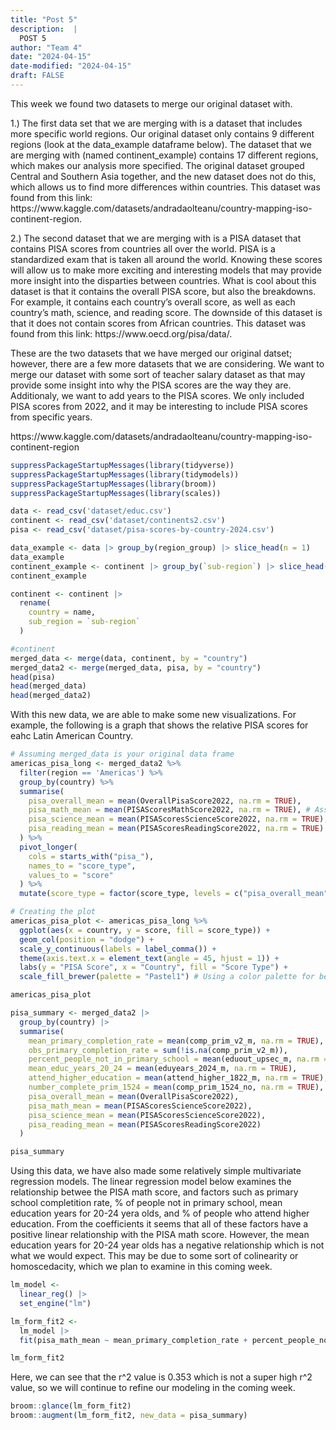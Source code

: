 ```yaml
---
title: "Post 5"
description:  |
  POST 5
author: "Team 4"
date: "2024-04-15"
date-modified: "2024-04-15"
draft: FALSE
---
```


This week we found two datasets to merge our original dataset with. 

1.) The first data set that we are merging with is a dataset that includes more specific world regions. Our original dataset only contains 9 different regions (look at the data_example dataframe below). The dataset that we are merging with (named continent_example) contains 17 different regions, which makes our analysis more specified. The original dataset grouped Central and Southern Asia together, and the new dataset does not do this, which allows us to find more differences within countries. This dataset was found from this link: https://www.kaggle.com/datasets/andradaolteanu/country-mapping-iso-continent-region.

2.) The second dataset that we are merging with is a PISA dataset that contains PISA scores from countries all over the world. PISA is a standardized exam that is taken all around the world. Knowing these scores will allow us to make more exciting and interesting models that may provide more insight into the disparties between countries. What is cool about this dataset is that it contains the overall PISA score, but also the breakdowns. For example, it contains each country's overall score, as well as each country's math, science, and reading score. The downside of this dataset is that it does not contain scores from African countries. This dataset was found from this link: https://www.oecd.org/pisa/data/.

These are the two datasets that we have merged our original datset; however, there are a few more datasets that we are considering. We want to merge our dataset with some sort of teacher salary dataset as that may provide some insight into why the PISA scores are the way they are. Additionaly, we want to add years to the PISA scores. We only included PISA scores from 2022, and it may be interesting to include PISA scores from specific years.

https://www.kaggle.com/datasets/andradaolteanu/country-mapping-iso-continent-region

```r
suppressPackageStartupMessages(library(tidyverse))
suppressPackageStartupMessages(library(tidymodels))
suppressPackageStartupMessages(library(broom))
suppressPackageStartupMessages(library(scales))

data <- read_csv('dataset/educ.csv')
continent <- read_csv('dataset/continents2.csv')
pisa <- read_csv('dataset/pisa-scores-by-country-2024.csv')

data_example <- data |> group_by(region_group) |> slice_head(n = 1) 
data_example
continent_example <- continent |> group_by(`sub-region`) |> slice_head(n=1)
continent_example
```

```r
continent <- continent |>
  rename(
    country = name,
    sub_region = `sub-region`
  )

#continent
merged_data <- merge(data, continent, by = "country")
merged_data2 <- merge(merged_data, pisa, by = "country")
head(pisa)
head(merged_data)
head(merged_data2)
```

With this new data, we are able to make some new visualizations. For example, the following is a graph that shows the relative PISA scores for eahc Latin American Country.

```r
# Assuming merged_data is your original data frame
americas_pisa_long <- merged_data2 %>%
  filter(region == 'Americas') %>%
  group_by(country) %>%
  summarise(
    pisa_overall_mean = mean(OverallPisaScore2022, na.rm = TRUE),
    pisa_math_mean = mean(PISAScoresMathScore2022, na.rm = TRUE), # Assuming you meant Math Score here
    pisa_science_mean = mean(PISAScoresScienceScore2022, na.rm = TRUE),
    pisa_reading_mean = mean(PISAScoresReadingScore2022, na.rm = TRUE)
  ) %>%
  pivot_longer(
    cols = starts_with("pisa_"),
    names_to = "score_type",
    values_to = "score"
  ) %>%
  mutate(score_type = factor(score_type, levels = c("pisa_overall_mean", "pisa_math_mean", "pisa_science_mean", "pisa_reading_mean")))

# Creating the plot
americas_pisa_plot <- americas_pisa_long %>%
  ggplot(aes(x = country, y = score, fill = score_type)) + 
  geom_col(position = "dodge") + 
  scale_y_continuous(labels = label_comma()) + 
  theme(axis.text.x = element_text(angle = 45, hjust = 1)) +
  labs(y = "PISA Score", x = "Country", fill = "Score Type") +
  scale_fill_brewer(palette = "Pastel1") # Using a color palette for better visual distinction

americas_pisa_plot
```

```r
pisa_summary <- merged_data2 |>
  group_by(country) |>
  summarise(
    mean_primary_completion_rate = mean(comp_prim_v2_m, na.rm = TRUE),
    obs_primary_completion_rate = sum(!is.na(comp_prim_v2_m)),
    percent_people_not_in_primary_school = mean(eduout_upsec_m, na.rm = TRUE),
    mean_educ_years_20_24 = mean(eduyears_2024_m, na.rm = TRUE),
    attend_higher_education = mean(attend_higher_1822_m, na.rm = TRUE),
    number_complete_prim_1524 = mean(comp_prim_1524_no, na.rm = TRUE),
    pisa_overall_mean = mean(OverallPisaScore2022),
    pisa_math_mean = mean(PISAScoresScienceScore2022),
    pisa_science_mean = mean(PISAScoresScienceScore2022),
    pisa_reading_mean = mean(PISAScoresReadingScore2022)
  )

pisa_summary
```

Using this data, we have also made some relatively simple multivariate regression models. The linear regression model below examines the relationship betwee the PISA math score, and factors such as primary school completition rate, % of people not in primary school, mean education years for 20-24 yera olds, and % of people who attend higher education. From the coefficients it seems that all of these factors have a positive linear relationship with the PISA math score. However, the mean education years for 20-24 year olds has a negative relationship which is not what we would expect. This may be due to some sort of colinearity or homoscedacity, which we plan to examine in this coming week.

```r
lm_model <- 
  linear_reg() |> 
  set_engine("lm")

lm_form_fit2 <- 
  lm_model |> 
  fit(pisa_math_mean ~ mean_primary_completion_rate + percent_people_not_in_primary_school + mean_educ_years_20_24 + attend_higher_education, data = pisa_summary)

lm_form_fit2

```
Here, we can see that the r^2 value is 0.353 which is not a super high r^2 value, so we will continue to refine our modeling in the coming week. 

```r
broom::glance(lm_form_fit2)
broom::augment(lm_form_fit2, new_data = pisa_summary)
```

